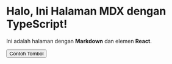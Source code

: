 
# Halo, Ini Halaman MDX dengan TypeScript!

Ini adalah halaman dengan **Markdown** dan elemen **React**.

<Button>Contoh Tombol</Button>
